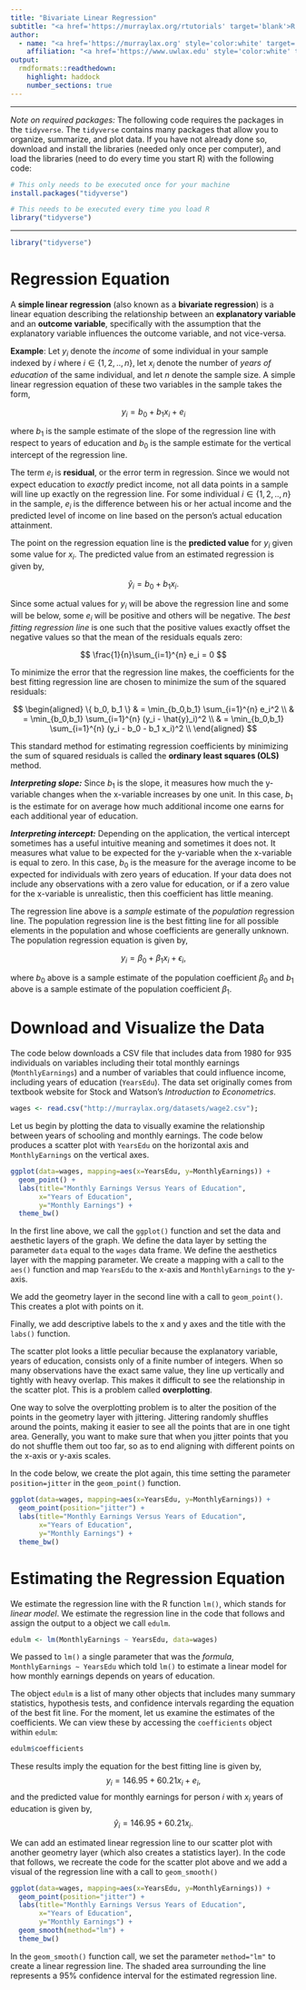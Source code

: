 ```yaml
---
title: "Bivariate Linear Regression"
subtitle: "<a href='https://murraylax.org/rtutorials' target='blank'>R Tutorials for Applied Statistics</a>"
author: 
  - name: "<a href='https://murraylax.org' style='color:white' target='blank'>James M. Murray, Ph.D.</a>"
    affiliation: "<a href='https://www.uwlax.edu' style='color:white' target='blank'>University of Wisconsin - La Crosse</a><br/><a href='https://murraylax.org/rtutorials' style='color:white; font-weight: bold;' target='blank'>R Tutorials for Applied Statistics</a>"
output:
  rmdformats::readthedown:
    highlight: haddock
    number_sections: true
---
```


* * * * 

*Note on required packages:*  The following code requires the packages in the `tidyverse`. The `tidyverse` contains many packages that allow you to organize, summarize, and plot data. If you have not already done so, download and install the libraries (needed only once per computer), and load the libraries (need to do every time you start R) with the following code:

```r
# This only needs to be executed once for your machine
install.packages("tidyverse")

# This needs to be executed every time you load R
library("tidyverse")
```

* * * * 
```r
library("tidyverse")
```


# Regression Equation 

A **simple linear regression** (also known as a **bivariate regression**) is a linear equation describing the relationship between an **explanatory variable** and an **outcome variable**, specifically with the assumption that the explanatory variable influences the outcome variable, and not vice-versa.

**Example**: Let $y_i$ denote the *income* of some individual in your sample indexed by $i$ where $i \in \{1,2,..,n\}$, let $x_i$ denote the number of *years of education* of the same individual, and let $n$ denote the sample size.  A simple linear regression equation of these two variables in the sample takes the form,

$$ y_i = b_0 + b_1 x_i + e_i  $$ 

where $b_1$ is the sample estimate of the slope of the regression line with respect to years of education and $b_0$ is the sample estimate for the vertical intercept of the regression line.

The term $e_i$ is **residual**, or the error term in regression.  Since we would not expect education to *exactly* predict income, not all data points in a sample will line up exactly on the regression line.  For some individual $i \in \{1,2,..,n\}$ in the sample, $e_i$ is the difference between his or her actual income and the predicted level of income on line based on the person's actual education attainment.

The point on the regression equation line is the **predicted value** for $y_i$ given some value for $x_i$.  The predicted value from an estimated regression is given by,

$$ \hat{y}_i = b_0 + b_1 x_i. $$

Since some actual values for $y_i$ will be above the regression line and some will be below, some $e_i$ will be positive and others will be negative.  The *best fitting regression line* is one such that the positive values exactly offset the negative values so that the mean of the residuals equals zero:

$$ \frac{1}{n}\sum_{i=1}^{n} e_i = 0 $$

To minimize the error that the regression line makes, the coefficients for the best fitting regression line are chosen to minimize the sum of the squared residuals:

$$ 
\begin{aligned} 
\{ b_0, b_1 \} & = \min_{b_0,b_1} \sum_{i=1}^{n} e_i^2 \\
             & = \min_{b_0,b_1} \sum_{i=1}^{n} (y_i - \hat{y}_i)^2 \\
             & = \min_{b_0,b_1} \sum_{i=1}^{n} (y_i - b_0 - b_1 x_i)^2 \\
\end{aligned} 
$$

This standard method for estimating regression coefficients by minimizing the sum of squared residuals is called the **ordinary least squares (OLS)** method.

***Interpreting slope:*** Since $b_1$ is the slope, it measures how much the y-variable changes when the x-variable increases by one unit.  In this case, $b_1$ is the estimate for on average how much additional income one earns for each additional year of education.   

***Interpreting intercept:*** Depending on the application, the vertical intercept sometimes has a useful intuitive meaning and sometimes it does not.  It measures what value to be expected for the y-variable when the x-variable is equal to zero.  In this case, $b_0$ is the measure for the average income to be expected for individuals with zero years of education.  If your data does not include any observations with a zero value for education, or if a zero value for the x-variable is unrealistic, then this coefficient has little meaning.

The regression line above is a *sample* estimate of the *population* regression line.  The population regression line is the best fitting line for all possible elements in the population and whose coefficients are generally unknown.  The population regression equation is given by,

$$ y_i = \beta_0 + \beta_1 x_i + \epsilon_i, $$ 

where $b_0$ above is a sample estimate of the population coefficient $\beta_0$ and $b_1$ above is a sample estimate of the population coefficient $\beta_1$.

# Download and Visualize the Data 

The code below downloads a CSV file that includes data from 1980 for 935 individuals on variables including their total monthly earnings (`MonthlyEarnings`) and a number of variables that could influence income, including years of education (`YearsEdu`).  The data set originally comes from textbook website for Stock and Watson's *Introduction to Econometrics*.

```r
wages <- read.csv("http://murraylax.org/datasets/wage2.csv");
```

Let us begin by plotting the data to visually examine the relationship between years of schooling and monthly earnings.  The code below produces a scatter plot with `YearsEdu` on the horizontal axis and `MonthlyEarnings` on the vertical axes. 
```r
ggplot(data=wages, mapping=aes(x=YearsEdu, y=MonthlyEarnings)) +
  geom_point() +
  labs(title="Monthly Earnings Versus Years of Education",
       x="Years of Education",
       y="Monthly Earnings") +
  theme_bw()
```

In the first line above, we call the `ggplot()` function and set the data and aesthetic layers of the graph. We define the data layer by setting the parameter `data` equal to the `wages` data frame. We define the aesthetics layer with the mapping parameter.  We create a mapping with a call to the `aes()` function and map `YearsEdu` to the x-axis and `MonthlyEarnings` to the y-axis.  

We add the geometry layer in the second line with a call to `geom_point()`. This creates a plot with points on it.

Finally, we add descriptive labels to the x and y axes and the title with the `labs()` function.

The scatter plot looks a little peculiar because the explanatory variable, years of education, consists only of a finite number of integers.  When so many observations have the exact same value, they line up vertically and tightly with heavy overlap. This makes it difficult to see the relationship in the scatter plot. This is a problem called **overplotting**.

One way to solve the overplotting problem is to alter the position of the points in the geometry layer with jittering. Jittering randomly shuffles around the points, making it easier to see all the points that are in one tight area.  Generally, you want to make sure that when you jitter points that you do not shuffle them out too far, so as to end aligning with different points on the x-axis or y-axis scales.

In the code below, we create the plot again, this time setting the parameter `position=jitter` in the `geom_point()` function.

```r
ggplot(data=wages, mapping=aes(x=YearsEdu, y=MonthlyEarnings)) +
  geom_point(position="jitter") +
  labs(title="Monthly Earnings Versus Years of Education",
       x="Years of Education",
       y="Monthly Earnings") +
  theme_bw()
```

# Estimating the Regression Equation 

We estimate the regression line with the R function `lm()`, which stands for *linear model*.  We estimate the regression line in the code that follows and assign the output to a object we call `edulm`.

```r
edulm <- lm(MonthlyEarnings ~ YearsEdu, data=wages)
```

We passed to `lm()` a single parameter that was the *formula*, `MonthlyEarnings ~ YearsEdu` which told `lm()` to estimate a linear model for how monthly earnings depends on years of education.

The object `edulm` is a list of many other objects that includes many summary statistics, hypothesis tests, and confidence intervals  regarding the equation of the best fit line.  For the moment, let us examine the estimates of the coefficients.  We can view these by accessing the `coefficients` object within `edulm`:
```r
edulm$coefficients
```

These results imply the equation for the best fitting line is given by,
$$y_i = 146.95 + 60.21 x_i + e_i,$$
and the predicted value for monthly earnings for person $i$ with $x_i$ years of education is given by,
$$\hat{y}_i = 146.95 + 60.21 x_i. $$

We can add an estimated linear regression line to our scatter plot with another geometry layer (which also creates a statistics layer). In the code that follows, we recreate the code for the scatter plot above and we add a visual of the regression line with a call to `geom_smooth()`

```r
ggplot(data=wages, mapping=aes(x=YearsEdu, y=MonthlyEarnings)) +
  geom_point(position="jitter") +
  labs(title="Monthly Earnings Versus Years of Education",
       x="Years of Education",
       y="Monthly Earnings") +
  geom_smooth(method="lm") +
  theme_bw()
```

In the `geom_smooth()` function call, we set the parameter `method="lm"` to create a linear regression line. The shaded area surrounding the line represents a 95\% confidence interval for the estimated regression line.

